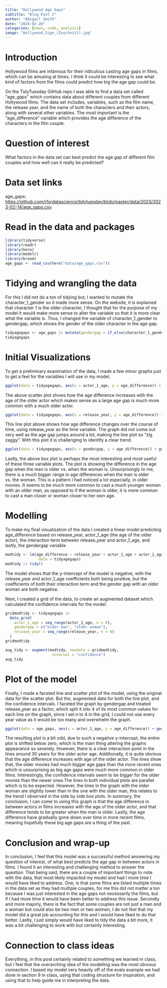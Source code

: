 ```yaml
---
title: "Hollywood Age Gaps"
subtitle: "Blog Post 2"
author: "Abigail Smith"
date: "2024-02-20"
categories: [news, code, analysis]
image: "Hollywood_Sign_(Zuschnitt).jpg"
---
```


# Introduction

Hollywood films are infamous for their ridiculous casting age gaps in films, which can be amusing at times. I think it could be interesting to see what kind of factors from the films could predict how big the age gap could be.

On the TidyTuesday GitHub repo I was able to find a data set called "age_gaps" which contains data about different couples from different Hollywood films. The data set includes, variables, such as the film name, the release year, and the name of both the characters and their actors, along with several other variables. The most important is the "age_difference" variable which provides the age difference of the characters in the film couple. 

# Question of interest

What factors in the data set can best predict the age gap of different film couples and how well can it really be predicted?

# Data set links

age_gaps:
[https://github.com/rfordatascience/tidytuesday/blob/master/data/2023/2023-02-14/age_gaps.csv]()

# Read in the data and packages

```r
library(tidyverse)
library(readr)
library(here)
library(modelr)
library(broom)
age_gaps <- read_csv(here("data/age_gaps.csv"))
```

# Tidying and wrangling the data

For this I did not do a ton of tidying but, I wanted to mutate the character_1_gender so it made more sense. On the website, it is explained that character 1 is the older character, I thought that for the purpose of my model it would make more sense to alter the variable so that it is more clear what the variable is. Thus, I changed the variable of character_1_gender to gendergap, which shows the gender of the older character in the age gap.

```r
tidyagegaps <- age_gaps |> mutate(gendergap = if_else(character_1_gender == "woman", true = "older woman", false = "older man")) |> relocate(gendergap) 
tidyagegaps
```

# Initial Visualizations

To get a preliminary examination of the data, I made a few minor graphs just to get a feel for the variables I will use in my model.

```r
ggplot(data = tidyagegaps, aes(x = actor_1_age, y = age_difference)) + geom_point() + theme_minimal() + labs(y = "Age Difference", x = "Older Actor Age")
```

The above scatter plot shows how the age difference increases with the age of the older actor which makes sense as a large age gap is much more common with a much older actor. 

```r
ggplot(data = tidyagegaps, aes(x = release_year, y = age_difference)) + geom_line() + theme_minimal() + labs(y = "Age Difference", x = "Release Year")
```

This line plot above shows how age difference changes over the course of time, using release_year as the time variable. The graph did not come out very well as the age gap jumps around a lot, making the line plot so "zig zaggy". With this plot it is challenging to identify a clear trend. 

```r
ggplot(data = tidyagegaps, aes(x = gendergap, y = age_difference)) + geom_boxplot() + theme_minimal() + labs(y = "Age Difference", x = "Older Character Gender")
```

Lastly, the above box plot is perhaps the most interesting and most useful of these three variable plots. The plot is showing the difference in the age gap when the man is older vs. when the woman is. Unsurprisingly to me, there is a much bigger range in age differences when the man is older vs. the woman. This is a pattern I had noticed a lot especially, in older movies. It seems to be much more common to cast a much younger woman with an older man, as opposed to if the woman is older, it is more common to cast a man closer or woman closer to her own age. 

# Modelling

To make my final visualization of the data I created a linear model predicting age_difference based on release_year, actor_1_age (the age of the older actor), the interaction term between release_year and actor_1_age, and lastly, the gendergap variable

```r
modtidy <- lm(age_difference ~ release_year + actor_1_age + actor_1_age:release_year + gendergap,
               data = tidyagegaps)
modtidy |> tidy()
```

The model shows that the y-intercept of the model is negative, with the release_year and actor_1_age coefficients both being positive, but the coefficients of both their interaction term and the gender gap with an older woman are both negative.  

Next, I created a grid of the data, to create an augmented dataset which calculated the confidence intervals for the model. 

```r
gridmodtidy <- tidyagegaps |>
  data_grid(
    actor_1_age = seq_range(actor_1_age, n = 6),
    gendergap = c("older man", "older woman"),
    release_year = seq_range(release_year, n = 4)
  ) 
gridmodtidy

aug_tidy <- augment(modtidy, newdata = gridmodtidy,
                     interval = "confidence")
aug_tidy
```

# Plot of the model

Finally, I made a faceted line and scatter plot of the model, using the original data for the scatter plot. But the, augmented data for both the line plot, and the confidence intervals. I faceted the graph by gendergap and treated release_year as a factor, which split it into 4 of its most common values for each line on the graph, since I set n to 4 in the grid, I could not use every year value as it would be too many and overwhelm the graph. 

```r
ggplot(data = age_gaps, aes(x = actor_1_age, y = age_difference)) + geom_point(alpha = 0.3) + geom_ribbon(data = aug_tidy, aes(y = .fitted, ymin = .lower, ymax = .upper, fill = as.factor(release_year)), alpha = 0.4) + geom_line(data = aug_tidy, aes(x = actor_1_age, y = .fitted, colour = as.factor(release_year)), linewidth = 2) + facet_wrap(~gendergap) + theme_minimal() + labs(colour = "Release Year", y = "Age Difference", x = "Older Actor Age", fill = "Release Year Confidence Interval")
```

The resulting plot is a bit odd, due to such a negative y-intercept, the entire plot is shifted below zero, which is the main thing altering the graphs appearance so severely. However, there is a clear interaction point in the lines around 30 years for the older actor age. Additionally, it is quite obvious that the age difference increases with age of the older actor. The lines show that, the older movies had much bigger age gaps than the more recent ones which is unsurprising as big age gaps were much more common in older films. Interestingly, the confidence intervals seem to be bigger for the older movies than the newer ones.The lines in both individual plots are parallel which is to be expected. However, the lines in the graph with the older woman are slightly lower than in the one with the older man, this relates to the trend I observed in the side by side box plots. In summary, the conclusion, I can come to using this graph is that the age difference in between actors in films increases with the age of the older actor, and that difference tends to be greater when the man is older. Lastly, the age difference have gradually gone down over time in more recent films, meaning hopefully these big age gaps are a thing of the past. 

# Conclusion and wrap-up

In conclusion, I feel that this model was a successful method answering my question of interest, of what best predicts the age gap in between actors in films. I found it an interesting and challenging method to answer the question. That being said, there are a couple of important things to note with the data, that most likely impacted my model and had I more time I would have liked to address. One, is that some films are listed multiple times in the data set as they had multiple couples, for me this did not matter a ton because I was just interested in the age gaps not necessarily the films, but if I had more time it would have been better to address this issue. Secondly and more majorly, there is the fact that some couples are not just a man and a woman but could also be two men or two women, I do not feel that my model did a great job accounting for this and I would have liked to do that better. Lastly, I just simply would have liked to tidy the data a bit more, it was a bit challenging to work with but certainly interesting. 

# Connection to class ideas

Everything, in this post certainly related to something we learned in class, but I feel that the overarching idea of the modelling was the most obvious connection. I based my model very heavily off of the evals example we had done in section 9 in class, using that coding structure for inspiration, and using that to help guide me in interpreting the data.